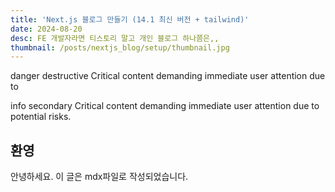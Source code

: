 ```yaml
---
title: 'Next.js 블로그 만들기 (14.1 최신 버전 + tailwind)'
date: 2024-08-20
desc: FE 개발자라면 티스토리 말고 개인 블로그 하나쯤은,,
thumbnail: /posts/nextjs_blog/setup/thumbnail.jpg
---
```


<Callout type="danger">danger destructive Critical content demanding immediate user attention due to</Callout>

<Callout type="info">
  info secondary Critical content demanding immediate user attention due to potential risks.
</Callout>

## 환영

안녕하세요. 이 글은 mdx파일로 작성되었습니다.
